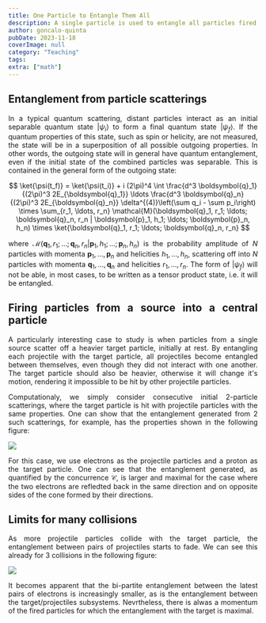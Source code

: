 ```yaml
---
title: One Particle to Entangle Them All
description: A single particle is used to entangle all particles fired from a source.
author: goncalo-quinta
pubDate: 2023-11-18
coverImage: null
category: "Teaching"
tags:
extra: ["math"]
---
```



## Entanglement from particle scatterings

<div style="text-align: justify">

In a typical quantum scattering, distant particles interact as an initial separable quantum state $|\psi_i \rangle$ to form a final quantum state $|\psi_f\rangle$. If the quantum properties of this state, such as spin or helicity, are not measured, the state will be in a superposition of all possible outgoing properties. In other words, the outgoing state will in general have quantum entanglement, even if the initial state of the combined particles was separable. This is contained in the general form of the outgoing state:

$$ \ket{\psi(t_f)} = \ket{\psi(t_i)} + i (2\pi)^4 \int \frac{d^3 \boldsymbol{q}_1}{(2\pi)^3 2E_{\boldsymbol{q}_1}} \ldots \frac{d^3 \boldsymbol{q}_n}{(2\pi)^3 2E_{\boldsymbol{q}_n}} \delta^{(4)}\left(\sum q_i - \sum p_i\right) \times \sum_{r_1, \ldots, r_n}  \mathcal{M}(\boldsymbol{q}_1, r_1; \ldots; \boldsymbol{q}_n, r_n | \boldsymbol{p}_1, h_1; \ldots; \boldsymbol{p}_n, h_n) \times \ket{\boldsymbol{q}_1, r_1; \ldots; \boldsymbol{q}_n, r_n} $$

where $\mathcal{M}(\boldsymbol{q}_1, r_1; \ldots; \boldsymbol{q}_n, r_n | \boldsymbol{p}_1, h_1; \ldots; \boldsymbol{p}_n, h_n)$ is the probability amplitude of $N$ particles with momenta $\boldsymbol{p}_1, \ldots, \boldsymbol{p}_n$ and helicities $h_1, \ldots, h_n$, scattering off into $N$ particles with momenta $\boldsymbol{q}_1, \ldots, \boldsymbol{q}_n$ and helicities $r_1, \ldots, r_n$. The form of $|\psi_f \rangle$ will not be able, in most cases, to be written as a tensor product state, i.e. it will be entangled.

## Firing particles from a source into a central particle

A particularly interesting case to study is when particles from a single source scatter off a heavier target particle, initially at rest. By entangling each projectile with the target particle, all projectiles become entangled between themselves, even though they did not interact with one another. The target particle should also be heavier, otherwise it will change it's motion, rendering it impossible to be hit by other projectile particles.

Computationaly, we simply consider consecutive initial 2-particle scatterings, where the target particle is hit with projectile particles with the same properties. One can show that the entanglement generated from 2 such scatterings, for example, has the properties shown in the following figure:

![](../../assets/plots/plot2b.webp)

For this case, we use electrons as the projectile particles and a proton as the target particle. One can see that the entanglement generated, as quantified by the concurrence $\mathcal{C}$, is larger and maximal for the case where the two electrons are refledted back in the same direction and on opposite sides of the cone formed by their directions.

## Limits for many collisions

As more projectile particles collide with the target particle, the entanglement between pairs of projectiles starts to fade. We can see this already for 3 collisions in the following figure:

![](../../assets/plots/plot3int.webp)

It becomes apparent that the bi-partite entanglement between the latest pairs of electrons is increasingly smaller, as is the entanglement between the target/projectiles subsystems. Nevrtheless, there is alwas a momentum of the fired particles for which the entanglement with the target is maximal.

</div>











